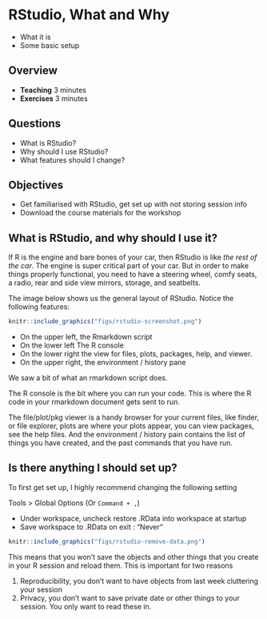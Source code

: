 # RStudio, What and Why

* What it is
* Some basic setup

## Overview

* **Teaching** 3 minutes
* **Exercises** 3 minutes

## Questions

* What is RStudio?
* Why should I use RStudio?
* What features should I change?

## Objectives

* Get familiarised with RStudio, get set up with not storing session info
* Download the course materials for the workshop

## What is RStudio, and why should I use it?

If R is the engine and bare bones of your car, then RStudio is like _the rest of the car_. The engine is super critical part of your car. But in order to make things properly functional, you need to have a steering wheel, comfy seats, a radio, rear and side view mirrors, storage, and seatbelts. 

The image below shows us the general layout of RStudio. Notice the following features:

```r
knitr::include_graphics("figs/rstudio-screenshot.png")
```

- On the upper left, the Rmarkdown script
- On the lower left  The R console
- On the lower right the view for files, plots, packages, help, and viewer.
- On the upper right, the environment / history pane

We saw a bit of what an rmarkdown script does.

The R console is the bit where you can run your code. This is where the R code in your rmarkdown document gets sent to run. 

The file/plot/pkg viewer is a handy browser for your current files, like finder, or file explorer, plots are where your plots appear, you can view packages, see the help files.
And the environment / history pain contains the list of things you have created, and the past commands that you have run.

## Is there anything I should set up?

To first get set up, I highly recommend changing the following setting

Tools > Global Options (Or `Command + ,`)

- Under workspace, uncheck restore .RData into workspace at startup
- Save workspace to .RData on exit : "Never"

```r
knitr::include_graphics("figs/rstudio-remove-data.png")
```

This means that you won't save the objects and other things that you create in your R session and reload them. This is important for two reasons

1. Reproducibility, you don't want to have objects from last week cluttering your session
2. Privacy, you don't want to save private date or other things to your session. You only want to read these in.
